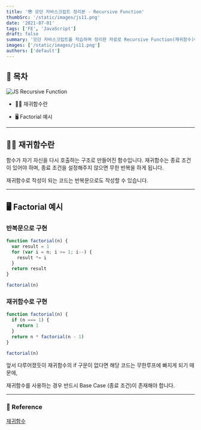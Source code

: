 ```yaml
---
title: '😎 모던 자바스크립트 정리본 - Recursive Function'
thumbSrc: '/static/images/js11.png'
date: '2021-07-01'
tags: ['FE', 'JavaScript']
draft: false
summary: '모던 자바스크립트를 학습하며 정리한 자료로 Recursive Function(재귀함수)에 대해 설명합니다.'
images: ['/static/images/js11.png']
authors: ['default']
---
```


## 📌 목차

![JS Recursive Function](/static/images/js11.png)

- 💁🏻 재귀함수란

- 🖥️ Factorial 예시

---

## 💁🏻 재귀함수란

함수가 자기 자신을 다시 호출하는 구조로 만들어진 함수입니다. 재귀함수는 종료 조건이 있어야 하며, 종료 조건을 설정해주지 않으면 무한 반복을 하게 됩니다.

재귀함수로 작성이 되는 코드는 반복문으로도 작성할 수 있습니다.

---

## 🖥️ Factorial 예시

### 반복문으로 구현

```javascript
function factorial(n) {
  var result = 1
  for (var i = n; i >= 1; i--) {
    result *= i
  }
  return result
}

factorial(n)
```

### 재귀함수로 구현

```javascript
function factorial(n) {
  if (n === 1) {
    return 1
  }
  return n * factorial(n - 1)
}

factorial(n)
```

앞서 다루어졌듯이 재귀함수의 if 구문이 없다면 해당 코드는 무한루프에 빠지게 되기 때문에,

재귀함수를 사용하는 경우 반드시 Base Case (종료 조건)이 존재해야 합니다.

---

### 🔗 Reference

[재귀함수](https://velog.io/@bsy/%EC%9E%AC%EA%B7%80%ED%95%A8%EC%88%98)
